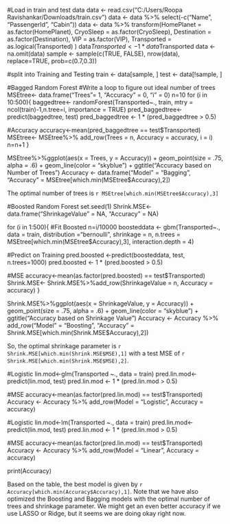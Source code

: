 #Load in train and test data
data <- read.csv("C:/Users/Roopa Ravishankar/Downloads/train.csv")
data <- data %>% select(-c("Name", "PassengerId", "Cabin"))
data <- data %>% transform(HomePlanet = as.factor(HomePlanet),
                           CryoSleep = as.factor(CryoSleep),
                           Destination = as.factor(Destination), 
                           VIP = as.factor(VIP), 
                           Transported = as.logical(Transported)
)
data$Transported <- 1*data$Transported
data <- na.omit(data)
sample <- sample(c(TRUE, FALSE), nrow(data), replace=TRUE, prob=c(0.7,0.3))

#split into Training and Testing
train <- data[sample, ]
test <- data[!sample, ]

#Bagged Random Forest
#Write a loop to figure out ideal number of trees
MSEtree<- data.frame("Trees"= 1, "Accuracy" = 0, "i" = 0)
n=10
for (i in 10:500){
  baggedtree<- randomForest(Transported~., train, mtry = ncol(train)-1,n.tree=i, importance = TRUE)
  pred_baggedtree<- predict(baggedtree, test)
  pred_baggedtree <- 1 * (pred_baggedtree > 0.5)
  
  #Accuracy
  accuracy<-mean(pred_baggedtree == test$Transported)
  MSEtree<- MSEtree%>% add_row(Trees = n, Accuracy = accuracy, i = i)
  n=n+1
}

MSEtree%>%ggplot(aes(x = Trees, y = Accuracy)) + 
  geom_point(size = .75, alpha = .6) +
  geom_line(color = "skyblue") +
  ggtitle("Accuracy based on Number of Trees")
Accuracy <- data.frame("Model" = "Bagging", "Accuracy" = MSEtree[which.min(MSEtree$Accuracy),2])

The optimal number of trees is `r MSEtree[which.min(MSEtree$Accuracy),3]`

#Boosted Random Forest
set.seed(1)
Shrink.MSE<- data.frame("ShrinkageValue" = NA, "Accuracy" = NA)

for (i in 1:500){
  #Fit Boosted
  n=i/10000
  boosteddata <- gbm(Transported~., data = train, distribution ="bernoulli", shrinkage = n, n.trees = MSEtree[which.min(MSEtree$Accuracy),3], interaction.depth = 4)
  
  #Predict on Training
  pred.boosted <-predict(boosteddata, test, n.trees=1000)
  pred.boosted <- 1 * (pred.boosted > 0.5)
  
  #MSE
  accuracy<-mean(as.factor(pred.boosted) == test$Transported)
  Shrink.MSE<- Shrink.MSE%>%add_row(ShrinkageValue = n, Accuracy = accuracy)
}

Shrink.MSE%>%ggplot(aes(x = ShrinkageValue, y = Accuracy)) + 
  geom_point(size = .75, alpha = .6) +
  geom_line(color = "skyblue") +
  ggtitle("Accuracy based on Shrinkage Value")
Accuracy <- Accuracy %>% add_row("Model" = "Boosting", "Accuracy" = Shrink.MSE[which.min(Shrink.MSE$Accuracy),2])

So, the optimal shrinkage parameter is `r Shrink.MSE[which.min(Shrink.MSE$MSE),1]` with a test MSE of `r Shrink.MSE[which.min(Shrink.MSE$MSE),2]`.

#Logistic
lin.mod<-glm(Transported ~., data = train)
pred.lin.mod<-predict(lin.mod,  test)
pred.lin.mod <- 1 * (pred.lin.mod > 0.5)

#MSE
accuracy<-mean(as.factor(pred.lin.mod) == test$Transported)
Accuracy <- Accuracy %>% add_row(Model = "Logistic", Accuracy = accuracy)


#Logistic
lin.mod<-lm(Transported ~., data = train)
pred.lin.mod<-predict(lin.mod,  test)
pred.lin.mod <- 1 * (pred.lin.mod > 0.5)

#MSE
accuracy<-mean(as.factor(pred.lin.mod) == test$Transported)
Accuracy <- Accuracy %>% add_row(Model = "Linear", Accuracy = accuracy)

print(Accuracy)


Based on the table, the best model is given by `r Accuracy[which.min(Accuracy$Accuracy),1]`. Note that we have also optimized the Boosting and Bagging models with the optimal number of trees and shrinkage parameter. We might get an even better accuracy if we use LASSO or Ridge, but it seems we are doing okay right now. 

